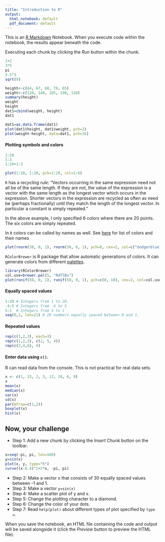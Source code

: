 ```yaml
---
title: "Introduction to R"
output:
  html_notebook: default
  pdf_document: default
---
```


This is an [R Markdown](http://rmarkdown.rstudio.com) Notebook. When you execute code within the notebook, the results appear beneath the code. 

Executing each chunk by clicking the *Run* button within the chunk. 

```r
1+2
3*5
pi
3.5^3
sqrt(9)
```

```r
height<-c(64, 67, 68, 70, 65)
weight<-c(120, 140, 165, 190, 130)
summary(height)
weight
height
dat1=cbind(weight, height)
dat1
```

```r
dat1=as.data.frame(dat1)
plot(dat1$height, dat1$weight, pch=2)
plot(weight~height, data=dat1, pch=16)
```

#### Plotting symbols and colors
```r
1:20
1:3
1:20+1:3

plot(1:20, 1:20, pch=1:20, col=1:6)
```
`R` has a *recycling rule*: "Vectors occurring in the same expression need not all be of the same length. If they are not, the value of the expression is a vector with the same length as the longest vector which occurs in the expression. Shorter vectors in the expression are recycled as often as need be (perhaps fractionally) until they match the length of the longest vector. In particular a constant is simply repeated." 

In the above example, I only specified 6 colors where there are 20 points. The six colors are simply repeated. 

In `R` colors can be called by names as well. See [here](http://www.stat.columbia.edu/~tzheng/files/Rcolor.pdf) for list of colors and their names
```r
plot(rnorm(30, 0, 1), rnorm(30, 0, 1), pch=8, cex=2, col=c("dodgerblue1", "firebrick1"))
```

`RColorBrewer` is R package that allow automatic generations of colors. It can generate colors from different [palettes](https://i1.wp.com/bc.bojanorama.pl/wp-content/uploads/2013/04/rcolorsheet-1.png). 
```r
library(RColorBrewer)
col.use=brewer.pal(5, "RdYlBu")
plot(runif(50, 0, 1), runif(50, 0, 1), pch=c(8, 18), cex=2, col=col.use)

```


#### Equally spaced values
```r
1:20 # Integers from 1 to 20.
-4:5 # Integers from -4 to 5
5:1  # Integers from 5 to 1
seq(0,1, len=21) # 20 numbers equally spaced between 0 and 1. 
```
#### Repeated values
```r
rep(c(1,2,3), each=3)
rep(c(1,2,3), c(2, 5, 4))
rep(c(2,4,6), 4)
```

#### Enter data using `c()`.
R can read data from the console. This is not practical for real data sets.
```r
x <- c(1, 23, 2, 3, 12, 18, 6, 9)
x
mean(x)
median(x)
var(x)
sd(x)
par(mfrow=c(1,2))
boxplot(x)
hist(x)
```

## Now, your challenge

+ Step 1: Add a new chunk by clicking the *Insert Chunk* button on the toolbar.
```r
x=seq(-pi, pi, len=100)
y=sin(x)
plot(x, y, type="h")
curve((x-0.4)^2+2*x, -pi, pi)
```


+ Step 2: Make a vector x that consists of 30 equally spaced values between -1 and 1. 
+ Step 3: Make a vector `y=sin(x)`
+ Step 4: Make a scatter plot of y and x. 
+ Step 5: Change the plotting character to a diamond. 
+ Step 6: Change the color of your dots. 
+ Step 7: Read `help(plot)` about different types of plot specified by `type =`.

When you save the notebook, an HTML file containing the code and output will be saved alongside it (click the *Preview* button to preview the HTML file).
